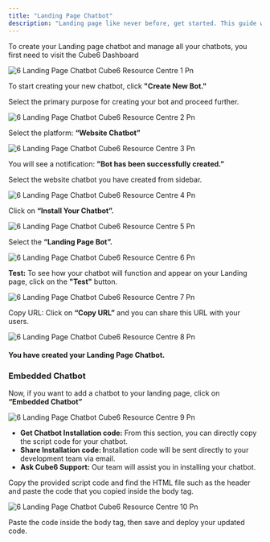 ```yaml
---
title: "Landing Page Chatbot"
description: "Landing page like never before, get started. This guide will walk you through the steps to create your Landing Page chatbot."
---
```


To create your Landing page chatbot and manage all your chatbots, you first need to visit the  Cube6 Dashboard

![6 Landing Page Chatbot Cube6 Resource Centre 1 Pn](/images/create-newchatbot/6.landing_page_chatbot__Cube6_resource_centre-1.png)

To start creating your new chatbot, click **"Create New Bot."**

Select the primary purpose for creating your bot and proceed further.

![6 Landing Page Chatbot Cube6 Resource Centre 2 Pn](/images/create-newchatbot/6.landing_page_chatbot__Cube6_resource_centre-2.png)

Select the platform: **“Website Chatbot”**

![6 Landing Page Chatbot Cube6 Resource Centre 3 Pn](/images/create-newchatbot/6.landing_page_chatbot__Cube6_resource_centre-3.png)

You will see a notification: **"Bot has been successfully created.”**

Select the website chatbot you have created from sidebar.

![6 Landing Page Chatbot Cube6 Resource Centre 4 Pn](/images/create-newchatbot/6.landing_page_chatbot__Cube6_resource_centre-4.png)

Click on **“Install Your Chatbot”.**

![6 Landing Page Chatbot  Cube6 Resource Centre 5 Pn](/images/create-newchatbot/6.landing_page_chatbot__Cube6_resource_centre-5.png)

Select the **“Landing Page Bot”.**

![6 Landing Page Chatbot  Cube6 Resource Centre 6 Pn](/images/create-newchatbot/6.landing_page_chatbot__Cube6_resource_centre-6.png)

**Test:** To see how your chatbot will function and appear on your Landing page, click on the **"Test"** button.

![6 Landing Page Chatbot  Cube6 Resource Centre 7 Pn](/images/create-newchatbot/6.landing_page_chatbot__Cube6_resource_centre-7.png)

Copy URL: Click on **“Copy URL”** and you can share this URL with your users.

![6 Landing Page Chatbot  Cube6 Resource Centre 8 Pn](/images/create-newchatbot/6.landing_page_chatbot__Cube6_resource_centre-8.png)

#### **You have created your Landing Page Chatbot.**

### **Embedded Chatbot**

Now, if you want to add a chatbot to your landing page, click on **“Embedded Chatbot”**

![6 Landing Page Chatbot  Cube6 Resource Centre 9 Pn](/images/create-newchatbot/6.landing_page_chatbot__Cube6_resource_centre-9.png)

- **Get Chatbot Installation code:** From this section, you can directly copy the script code for your chatbot.
- **Share Installation code: I**nstallation code will be sent directly to your development team via email.
- **Ask  Cube6 Support:** Our team will assist you in installing your chatbot.

Copy the provided script code and find the HTML file such as the header and paste the code that you copied inside the body tag.

![6 Landing Page Chatbot  Cube6 Resource Centre 10 Pn](/images/create-newchatbot/6.landing_page_chatbot__Cube6_resource_centre-10.png)

Paste the code inside the body tag, then save and deploy your updated code.